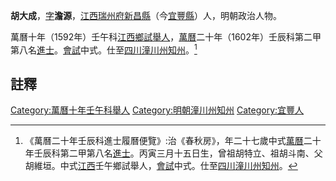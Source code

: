 {{明清人物信息框
| 姓名 = 胡大成
| 原名 =
| 圖片名稱= 
| 圖片大小 =
| 圖片說明 = 
| 最高職務 = 四川潼川州知州
| 國家 = 大明 
| 爵位 =
| 籍貫 = [[江西|江西]][[瑞州府|瑞州府]][[新昌縣|新昌縣]]
| 族裔 = 
| 旗籍 = 
| 字號 = 
| 諡號 =
| 出生日期 = 丙寅三月十五日
| 出生地點 =
| 逝世日期 = 卒年不詳
| 逝世地點 =
| 墓葬 =
| 配偶 = 
| 親屬 = 
| 出身 =
* 萬曆二十年壬辰科進士
| 經歷 =
| 著作 =  
}}
'''胡大成'''{{BD|1566年||？年||}}，[[表字|字]]'''澹源'''，[[江西|江西]][[瑞州府|瑞州府]][[新昌縣|新昌縣]]（今[[宜豐縣|宜豐縣]]）人，明朝政治人物。

萬曆十年（1592年）壬午科[[江西|江西]][[鄉試|鄉試]][[舉人|舉人]]，[[萬曆|萬曆]]二十年（1602年）壬辰科第二甲第八名[[進士|進士]]。[[會試|會試]]中式。仕至[[四川|四川]][[潼川州|潼川州]][[知州|知州]]。<ref>《萬曆二十年壬辰科進士履曆便覽》:治《春秋房》，年二十七歲中式[[萬曆|萬曆]]二十年壬辰科第二甲第八名[[進士|進士]]。丙寅三月十五日生，曾祖胡特立、祖胡斗南、父胡維垣。中式[[江西|江西]]壬午鄉試舉人，[[會試|會試]]中式。仕至[[四川|四川]][[潼川州|潼川州]][[知州|知州]]。</ref>

==註釋==
{{reflist}}
{{明朝人物小作品}}
{{萬曆二十年壬辰科殿试金榜}}
{{DEFAULTSORT:Hu胡}}
[[Category:萬曆十年壬午科舉人|Category:萬曆十年壬午科舉人]]
[[Category:明朝潼川州知州|Category:明朝潼川州知州]]
[[Category:宜豐人|Category:宜豐人]]